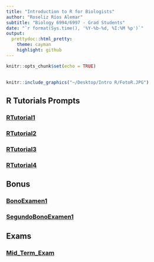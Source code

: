 ```yaml
---
title: "Introduction to R for Biologists"
author: "Roseliz Ríos Alemar"
subtitle: "Biology 6994/6997 - Grad Students"
date: "`r format(Sys.time(), '%Y-%b-%d, %I:%M %p')`"
output:
  prettydoc::html_pretty:
    theme: cayman
    highlight: github
---
```

```r
knitr::opts_chunk$set(echo = TRUE)
```
## 

```r
knitr::include_graphics("~/Desktop/Intro R/FotoR.JPG")
```

## R Tutorials Prompts
### [RTutorial1](Assignments/RTutorial1.html)
### [RTutorial2](Assignments/RTutorial2.html)
### [RTutorial3](Assignments/RTutorial3.html)
### [RTutorial4](Assignments/RTutorial4.html)

## Bonus
### [BonoExamen1](Assignments/BonoExamen1.html)
### [SegundoBonoExamen1](Assignments/SegundoBonoExamen1.html)

## Exams
### [Mid_Term_Exam](Assignments/Mid_Term_Exam.html)